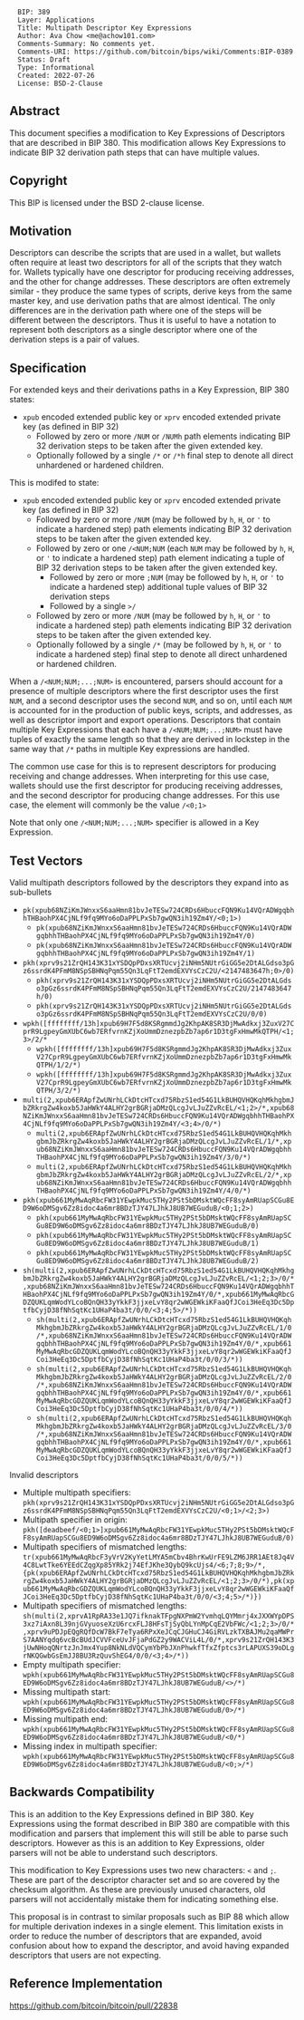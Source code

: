 <pre>
  BIP: 389
  Layer: Applications
  Title: Multipath Descriptor Key Expressions
  Author: Ava Chow <me@achow101.com>
  Comments-Summary: No comments yet.
  Comments-URI: https://github.com/bitcoin/bips/wiki/Comments:BIP-0389
  Status: Draft
  Type: Informational
  Created: 2022-07-26
  License: BSD-2-Clause
</pre>

==Abstract==

This document specifies a modification to Key Expressions of Descriptors that are described in BIP 380.
This modification allows Key Expressions to indicate BIP 32 derivation path steps that can have multiple values.

==Copyright==

This BIP is licensed under the BSD 2-clause license.

==Motivation==

Descriptors can describe the scripts that are used in a wallet, but wallets often require at least two descriptors for all of the scripts that they watch for.
Wallets typically have one descriptor for producing receiving addresses, and the other for change addresses.
These descriptors are often extremely similar - they produce the same types of scripts, derive keys from the same master key, and use derivation paths that are almost identical.
The only differences are in the derivation path where one of the steps will be different between the descriptors.
Thus it is useful to have a notation to represent both descriptors as a single descriptor where one of the derivation steps is a pair of values.

==Specification==

For extended keys and their derivations paths in a Key Expression, BIP 380 states:

* <tt>xpub</tt> encoded extended public key or <tt>xprv</tt> encoded extended private key (as defined in BIP 32)
** Followed by zero or more <tt>/NUM</tt> or <tt>/NUMh</tt> path elements indicating BIP 32 derivation steps to be taken after the given extended key.
** Optionally followed by a single <tt>/*</tt> or <tt>/*h</tt> final step to denote all direct unhardened or hardened children.

This is modifed to state:

* <tt>xpub</tt> encoded extended public key or <tt>xprv</tt> encoded extended private key (as defined in BIP 32)
** Followed by zero or more <tt>/NUM</tt> (may be followed by <tt>h</tt>, <tt>H</tt>, or <tt>'</tt> to indicate a hardened step) path elements indicating BIP 32 derivation steps to be taken after the given extended key.
** Followed by zero or one <tt>/<NUM;NUM</tt> (each <tt>NUM</tt> may be followed by <tt>h</tt>, <tt>H</tt>, or <tt>'</tt> to indicate a hardened step) path element indicating a tuple of BIP 32 derivation steps to be taken after the given extended key.
*** Followed by zero or more <tt>;NUM</tt> (may be followed by <tt>h</tt>, <tt>H</tt>, or <tt>'</tt> to indicate a hardened step) additional tuple values of BIP 32 derivation steps
*** Followed by a single <tt>>/</tt>
** Followed by zero or more <tt>/NUM</tt> (may be followed by <tt>h</tt>, <tt>H</tt>, or <tt>'</tt> to indicate a hardened step) path elements indicating BIP 32 derivation steps to be taken after the given extended key.
** Optionally followed by a single <tt>/*</tt> (may be followed by <tt>h</tt>, <tt>H</tt>, or <tt>'</tt> to indicate a hardened step) final step to denote all direct unhardened or hardened children.

When a <tt>/<NUM;NUM;...;NUM></tt> is encountered, parsers should account for a presence of multiple descriptors where the first descriptor uses the first <tt>NUM</tt>, and a second descriptor uses the second <tt>NUM</tt>, and so on, until each <tt>NUM</tt> is accounted for in the production of public keys, scripts, and addresses, as well as descriptor import and export operations.
Descriptors that contain multiple Key Expressions that each have a <tt>/<NUM;NUM;...;NUM></tt> must have tuples of exactly the same length so that they are derived in lockstep in the same way that <tt>/*</tt> paths in multiple Key expressions are handled.

The common use case for this is to represent descriptors for producing receiving and change addresses.
When interpreting for this use case, wallets should use the first descriptor for producing receiving addresses, and the second descriptor for producing change addresses.
For this use case, the element will commonly be the value <tt>/<0;1></tt>

Note that only one <tt>/<NUM;NUM;...;NUM></tt> specifier is allowed in a Key Expression.

==Test Vectors==

Valid multipath descriptors followed by the descriptors they expand into as sub-bullets

* <tt>pk(xpub68NZiKmJWnxxS6aaHmn81bvJeTESw724CRDs6HbuccFQN9Ku14VQrADWgqbhhTHBaohPX4CjNLf9fq9MYo6oDaPPLPxSb7gwQN3ih19Zm4Y/<0;1>)</tt>
** <tt>pk(xpub68NZiKmJWnxxS6aaHmn81bvJeTESw724CRDs6HbuccFQN9Ku14VQrADWgqbhhTHBaohPX4CjNLf9fq9MYo6oDaPPLPxSb7gwQN3ih19Zm4Y/0)</tt>
** <tt>pk(xpub68NZiKmJWnxxS6aaHmn81bvJeTESw724CRDs6HbuccFQN9Ku14VQrADWgqbhhTHBaohPX4CjNLf9fq9MYo6oDaPPLPxSb7gwQN3ih19Zm4Y/1)</tt>
* <tt>pkh(xprv9s21ZrQH143K31xYSDQpPDxsXRTUcvj2iNHm5NUtrGiGG5e2DtALGdso3pGz6ssrdK4PFmM8NSpSBHNqPqm55Qn3LqFtT2emdEXVYsCzC2U/<2147483647h;0>/0)</tt>
** <tt>pkh(xprv9s21ZrQH143K31xYSDQpPDxsXRTUcvj2iNHm5NUtrGiGG5e2DtALGdso3pGz6ssrdK4PFmM8NSpSBHNqPqm55Qn3LqFtT2emdEXVYsCzC2U/2147483647h/0)</tt>
** <tt>pkh(xprv9s21ZrQH143K31xYSDQpPDxsXRTUcvj2iNHm5NUtrGiGG5e2DtALGdso3pGz6ssrdK4PFmM8NSpSBHNqPqm55Qn3LqFtT2emdEXVYsCzC2U/0/0)</tt>
* <tt>wpkh([ffffffff/13h]xpub69H7F5d8KSRgmmdJg2KhpAK8SR3DjMwAdkxj3ZuxV27CprR9LgpeyGmXUbC6wb7ERfvrnKZjXoUmmDznezpbZb7ap6r1D3tgFxHmwMkQTPH/<1;3>/2/*</tt>
** <tt>wpkh([ffffffff/13h]xpub69H7F5d8KSRgmmdJg2KhpAK8SR3DjMwAdkxj3ZuxV27CprR9LgpeyGmXUbC6wb7ERfvrnKZjXoUmmDznezpbZb7ap6r1D3tgFxHmwMkQTPH/1/2/*)</tt>
** <tt>wpkh([ffffffff/13h]xpub69H7F5d8KSRgmmdJg2KhpAK8SR3DjMwAdkxj3ZuxV27CprR9LgpeyGmXUbC6wb7ERfvrnKZjXoUmmDznezpbZb7ap6r1D3tgFxHmwMkQTPH/3/2/*)</tt>
* <tt>multi(2,xpub6ERApfZwUNrhLCkDtcHTcxd75RbzS1ed54G1LkBUHQVHQKqhMkhgbmJbZRkrgZw4koxb5JaHWkY4ALHY2grBGRjaDMzQLcgJvLJuZZvRcEL/<1;2>/*,xpub68NZiKmJWnxxS6aaHmn81bvJeTESw724CRDs6HbuccFQN9Ku14VQrADWgqbhhTHBaohPX4CjNLf9fq9MYo6oDaPPLPxSb7gwQN3ih19Zm4Y/<3;4>/0/*)</tt>
** <tt>multi(2,xpub6ERApfZwUNrhLCkDtcHTcxd75RbzS1ed54G1LkBUHQVHQKqhMkhgbmJbZRkrgZw4koxb5JaHWkY4ALHY2grBGRjaDMzQLcgJvLJuZZvRcEL/1/*,xpub68NZiKmJWnxxS6aaHmn81bvJeTESw724CRDs6HbuccFQN9Ku14VQrADWgqbhhTHBaohPX4CjNLf9fq9MYo6oDaPPLPxSb7gwQN3ih19Zm4Y/3/0/*)</tt>
** <tt>multi(2,xpub6ERApfZwUNrhLCkDtcHTcxd75RbzS1ed54G1LkBUHQVHQKqhMkhgbmJbZRkrgZw4koxb5JaHWkY4ALHY2grBGRjaDMzQLcgJvLJuZZvRcEL/2/*,xpub68NZiKmJWnxxS6aaHmn81bvJeTESw724CRDs6HbuccFQN9Ku14VQrADWgqbhhTHBaohPX4CjNLf9fq9MYo6oDaPPLPxSb7gwQN3ih19Zm4Y/4/0/*)</tt>
* <tt>pkh(xpub661MyMwAqRbcFW31YEwpkMuc5THy2PSt5bDMsktWQcFF8syAmRUapSCGu8ED9W6oDMSgv6Zz8idoc4a6mr8BDzTJY47LJhkJ8UB7WEGuduB/<0;1;2>)</tt>
** <tt>pkh(xpub661MyMwAqRbcFW31YEwpkMuc5THy2PSt5bDMsktWQcFF8syAmRUapSCGu8ED9W6oDMSgv6Zz8idoc4a6mr8BDzTJY47LJhkJ8UB7WEGuduB/0)</tt>
** <tt>pkh(xpub661MyMwAqRbcFW31YEwpkMuc5THy2PSt5bDMsktWQcFF8syAmRUapSCGu8ED9W6oDMSgv6Zz8idoc4a6mr8BDzTJY47LJhkJ8UB7WEGuduB/1)</tt>
** <tt>pkh(xpub661MyMwAqRbcFW31YEwpkMuc5THy2PSt5bDMsktWQcFF8syAmRUapSCGu8ED9W6oDMSgv6Zz8idoc4a6mr8BDzTJY47LJhkJ8UB7WEGuduB/2)</tt>
* <tt>sh(multi(2,xpub6ERApfZwUNrhLCkDtcHTcxd75RbzS1ed54G1LkBUHQVHQKqhMkhgbmJbZRkrgZw4koxb5JaHWkY4ALHY2grBGRjaDMzQLcgJvLJuZZvRcEL/<1;2;3>/0/*,xpub68NZiKmJWnxxS6aaHmn81bvJeTESw724CRDs6HbuccFQN9Ku14VQrADWgqbhhTHBaohPX4CjNLf9fq9MYo6oDaPPLPxSb7gwQN3ih19Zm4Y/0/*,xpub661MyMwAqRbcGDZQUKLqmWodYLcoBQnQH33yYkkF3jjxeLvY8qr2wWGEWkiKFaaQfJCoi3HeEq3Dc5DptfbCyjD38fNhSqtKc1UHaP4ba3t/0/0/<3;4;5>/*))</tt>
** <tt>sh(multi(2,xpub6ERApfZwUNrhLCkDtcHTcxd75RbzS1ed54G1LkBUHQVHQKqhMkhgbmJbZRkrgZw4koxb5JaHWkY4ALHY2grBGRjaDMzQLcgJvLJuZZvRcEL/1/0/*,xpub68NZiKmJWnxxS6aaHmn81bvJeTESw724CRDs6HbuccFQN9Ku14VQrADWgqbhhTHBaohPX4CjNLf9fq9MYo6oDaPPLPxSb7gwQN3ih19Zm4Y/0/*,xpub661MyMwAqRbcGDZQUKLqmWodYLcoBQnQH33yYkkF3jjxeLvY8qr2wWGEWkiKFaaQfJCoi3HeEq3Dc5DptfbCyjD38fNhSqtKc1UHaP4ba3t/0/0/3/*))</tt>
** <tt>sh(multi(2,xpub6ERApfZwUNrhLCkDtcHTcxd75RbzS1ed54G1LkBUHQVHQKqhMkhgbmJbZRkrgZw4koxb5JaHWkY4ALHY2grBGRjaDMzQLcgJvLJuZZvRcEL/2/0/*,xpub68NZiKmJWnxxS6aaHmn81bvJeTESw724CRDs6HbuccFQN9Ku14VQrADWgqbhhTHBaohPX4CjNLf9fq9MYo6oDaPPLPxSb7gwQN3ih19Zm4Y/0/*,xpub661MyMwAqRbcGDZQUKLqmWodYLcoBQnQH33yYkkF3jjxeLvY8qr2wWGEWkiKFaaQfJCoi3HeEq3Dc5DptfbCyjD38fNhSqtKc1UHaP4ba3t/0/0/4/*))</tt>
** <tt>sh(multi(2,xpub6ERApfZwUNrhLCkDtcHTcxd75RbzS1ed54G1LkBUHQVHQKqhMkhgbmJbZRkrgZw4koxb5JaHWkY4ALHY2grBGRjaDMzQLcgJvLJuZZvRcEL/3/0/*,xpub68NZiKmJWnxxS6aaHmn81bvJeTESw724CRDs6HbuccFQN9Ku14VQrADWgqbhhTHBaohPX4CjNLf9fq9MYo6oDaPPLPxSb7gwQN3ih19Zm4Y/0/*,xpub661MyMwAqRbcGDZQUKLqmWodYLcoBQnQH33yYkkF3jjxeLvY8qr2wWGEWkiKFaaQfJCoi3HeEq3Dc5DptfbCyjD38fNhSqtKc1UHaP4ba3t/0/0/5/*))</tt>

Invalid descriptors

* Multiple multipath specifiers: <tt>pkh(xprv9s21ZrQH143K31xYSDQpPDxsXRTUcvj2iNHm5NUtrGiGG5e2DtALGdso3pGz6ssrdK4PFmM8NSpSBHNqPqm55Qn3LqFtT2emdEXVYsCzC2U/<0;1>/<2;3>)</tt>
* Multipath specifier in origin: <tt>pkh([deadbeef/<0;1>]xpub661MyMwAqRbcFW31YEwpkMuc5THy2PSt5bDMsktWQcFF8syAmRUapSCGu8ED9W6oDMSgv6Zz8idoc4a6mr8BDzTJY47LJhkJ8UB7WEGuduB/0)</tt>
* Multipath specifiers of mismatched lengths: <tt>tr(xpub661MyMwAqRbcF3yVrV2KyYetLMYA5mCbv4BhrKwUrFE9LZM6JRR1AEt8Jq4V4C8LwtTke6YEEdCZqgXp85YRk2j74EfJKhe3QybQ9kcUjs4/<6;7;8;9>/*,{pk(xpub6ERApfZwUNrhLCkDtcHTcxd75RbzS1ed54G1LkBUHQVHQKqhMkhgbmJbZRkrgZw4koxb5JaHWkY4ALHY2grBGRjaDMzQLcgJvLJuZZvRcEL/<1;2;3>/0/*),pk(xpub661MyMwAqRbcGDZQUKLqmWodYLcoBQnQH33yYkkF3jjxeLvY8qr2wWGEWkiKFaaQfJCoi3HeEq3Dc5DptfbCyjD38fNhSqtKc1UHaP4ba3t/0/0/<3;4;5>/*)})</tt>
* Multipath specifiers of mismatched lengths: <tt>sh(multi(2,xprvA1RpRA33e1JQ7ifknakTFpgNXPmW2YvmhqLQYMmrj4xJXXWYpDPS3xz7iAxn8L39njGVyuoseXzU6rcxFLJ8HFsTjSyQbLYnMpCqE2VbFWc/<1;2;3>/0/*,xprv9uPDJpEQgRQfDcW7BkF7eTya6RPxXeJCqCJGHuCJ4GiRVLzkTXBAJMu2qaMWPrS7AANYqdq6vcBcBUdJCVVFceUvJFjaPdGZ2y9WACViL4L/0/*,xprv9s21ZrQH143K3jUwNHoqQNrtzJnJmx4Yup8NkNLdVQCymYbPbJXnPhwkfTfxZfptcs3rLAPUXS39oDLgrNKQGwbGsEmJJ8BU3RzQuvShEG4/0/0/<3;4>/*))</tt>
* Empty multipath specifier: <tt>wpkh(xpub661MyMwAqRbcFW31YEwpkMuc5THy2PSt5bDMsktWQcFF8syAmRUapSCGu8ED9W6oDMSgv6Zz8idoc4a6mr8BDzTJY47LJhkJ8UB7WEGuduB/<>/*)</tt>
* Missing multipath start: <tt>wpkh(xpub661MyMwAqRbcFW31YEwpkMuc5THy2PSt5bDMsktWQcFF8syAmRUapSCGu8ED9W6oDMSgv6Zz8idoc4a6mr8BDzTJY47LJhkJ8UB7WEGuduB/0>/*)</tt>
* Missing multipath end: <tt>wpkh(xpub661MyMwAqRbcFW31YEwpkMuc5THy2PSt5bDMsktWQcFF8syAmRUapSCGu8ED9W6oDMSgv6Zz8idoc4a6mr8BDzTJY47LJhkJ8UB7WEGuduB/<0/*)</tt>
* Missing index in multipath specifier: <tt>wpkh(xpub661MyMwAqRbcFW31YEwpkMuc5THy2PSt5bDMsktWQcFF8syAmRUapSCGu8ED9W6oDMSgv6Zz8idoc4a6mr8BDzTJY47LJhkJ8UB7WEGuduB/<0;>/*)</tt>

==Backwards Compatibility==

This is an addition to the Key Expressions defined in BIP 380.
Key Expressions using the format described in BIP 380 are compatible with this modification and parsers that implement this will still be able to parse such descriptors.
However as this is an addition to Key Expressions, older parsers will not be able to understand such descriptors.

This modification to Key Expressions uses two new characters: <tt><</tt> and <tt>;</tt>.
These are part of the descriptor character set and so are covered by the checksum algorithm.
As these are previously unused characters, old parsers will not accidentally mistake them for indicating something else.

This proposal is in contrast to similar proposals such as BIP 88 which allow for multiple derivation indexes in a single element.
This limitation exists in order to reduce the number of descriptors that are expanded, avoid confusion about how to expand the descriptor, and avoid having expanded descriptors that users are not expecting.

==Reference Implementation==

https://github.com/bitcoin/bitcoin/pull/22838

